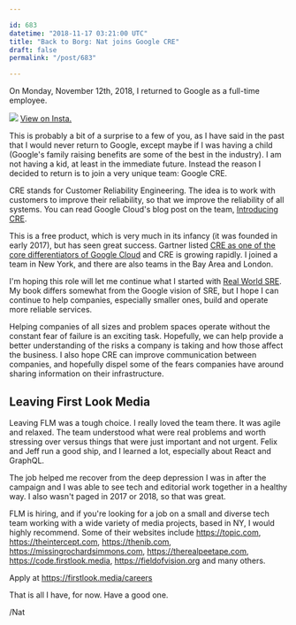 ```yaml
---

id: 683
datetime: "2018-11-17 03:21:00 UTC"
title: "Back to Borg: Nat joins Google CRE"
draft: false
permalink: "/post/683"

---
```


On Monday, November 12th, 2018, I returned to Google as a full\-time employee.


![](https://icco.imgix.net/photos/2019/2a6a735f-34ec-47d1-8973-050dd4ce53d0.jpg)
[View on Insta.](https://www.instagram.com/p/BqKcLaXAO9D/)

This is probably a bit of a surprise to a few of you, as I have said in the past that I would never return to Google, except maybe if I was having a child \(Google's family raising benefits are some of the best in the industry\). I am not having a kid, at least in the immediate future. Instead the reason I decided to return is to join a very unique team: Google CRE.

CRE stands for Customer Reliability Engineering. The idea is to work with customers to improve their reliability, so that we improve the reliability of all systems. You can read Google Cloud's blog post on the team, [Introducing CRE](https://cloud.google.com/blog/products/gcp/introducing-a-new-era-of-customer-support-google-customer-reliability-engineering).

This is a free product, which is very much in its infancy \(it was founded in early 2017\), but has seen great success. Gartner listed [CRE as one of the core differentiators of Google Cloud](https://cloud.google.com/blog/products/gcp/google-named-a-leader-in-2018-gartner-magic-quadrant) and CRE is growing rapidly. I joined a team in New York, and there are also teams in the Bay Area and London. 

I'm hoping this role will let me continue what I started with [Real World SRE](https://www.packtpub.com/web-development/real-world-sre). My book differs somewhat from the Google vision of SRE, but I hope I can continue to help companies, especially smaller ones, build and operate more reliable services. 

Helping companies of all sizes and problem spaces operate without the constant fear of failure is an exciting task. Hopefully, we can help provide a better understanding of the risks a company is taking and how those affect the business. I also hope CRE can improve communication between companies, and hopefully dispel some of the fears companies have around sharing information on their infrastructure.


## Leaving First Look Media

Leaving FLM was a tough choice. I really loved the team there. It was agile and relaxed. The team understood what were real problems and worth stressing over versus things that were just important and not urgent. Felix and Jeff run a good ship, and I learned a lot, especially about React and GraphQL.

The job helped me recover from the deep depression I was in after the campaign and I was able to see tech and editorial work together in a healthy way. I also wasn't paged in 2017 or 2018, so that was great.

FLM is hiring, and if you're looking for a job on a small and diverse tech team working with a wide variety of media projects, based in NY, I would highly recommend. Some of their websites include https://topic.com, https://theintercept.com, https://thenib.com, https://missingrochardsimmons.com, https://therealpeetape.com, https://code.firstlook.media,  https://fieldofvision.org and many others.

Apply at https://firstlook.media/careers

That is all I have, for now. Have a good one.

/Nat

